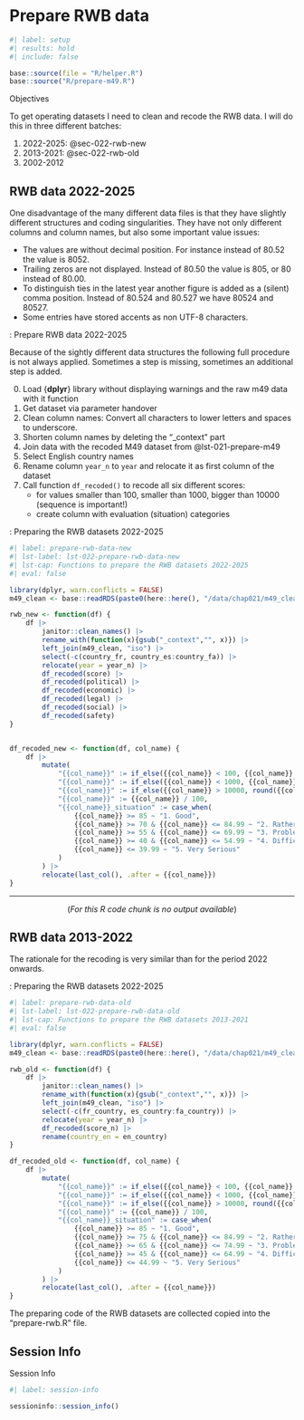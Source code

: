 # Prepare RWB data {#sec-chap022}


```r
#| label: setup
#| results: hold
#| include: false

base::source(file = "R/helper.R")
base::source("R/prepare-m49.R")

```


::::: {#obj-chap022}
:::: {.my-objectives}
::: {.my-objectives-header}
Objectives
:::


::: {.my-objectives-container}

To get operating datasets I need to clean and recode the RWB data. I will do this in three different batches:

1. 2022-2025: @sec-022-rwb-new
2. 2013-2021: @sec-022-rwb-old
3. 2002-2012

:::
::::
:::::


## RWB data 2022-2025 {#sec-022-rwb-new}

One disadvantage of the many different data files is that they have slightly different structures and coding singularities. They have not only different columns and column names, but also some important value issues:

- The values are without decimal position. For instance instead of 80.52 the value is 8052.
- Trailing zeros are not displayed. Instead of 80.50 the value is 805, or 80 instead of 80.00.
- To distinguish ties in the latest year another figure is added as a (silent) comma position. Instead of 80.524 and 80.527 we have 80524 and 80527.
- Some entries have stored accents as non UTF-8 characters.

:::::{.my-procedure}
:::{.my-procedure-header}
:::::: {#prp-020-prepare-rwb-data1}
: Prepare RWB data 2022-2025
::::::
:::
::::{.my-procedure-container}

Because of the sightly different data structures the following full procedure is not always applied. Sometimes a step is missing, sometimes an additional step is added.

0. Load {**dplyr**} library without displaying warnings and the raw m49 data with it function
1. Get dataset via parameter handover
2. Clean column names: Convert all characters to lower letters and spaces to underscore.
3. Shorten column names by deleting the "_context" part
4. Join data with the recoded M49 dataset from @lst-021-prepare-m49
5. Select English country names
6. Rename column `year_n` to `year` and relocate it as first column of the dataset
7. Call function `df_recoded()` to recode all six different scores:
    - for values smaller than 100, smaller than 1000, bigger than 10000 (sequence is important!)
    - create column with evaluation (situation) categories

::::
:::::


:::::{.my-r-code}
:::{.my-r-code-header}
:::::: {#cnj-022-prepare-rwb-data-new}
: Preparing the RWB datasets 2022-2025
::::::
:::
::::{.my-r-code-container}
```r
#| label: prepare-rwb-data-new
#| lst-label: lst-022-prepare-rwb-data-new
#| lst-cap: Functions to prepare the RWB datasets 2022-2025
#| eval: false

library(dplyr, warn.conflicts = FALSE)
m49_clean <- base::readRDS(paste0(here::here(), "/data/chap021/m49_clean.rds"))

rwb_new <- function(df) { 
    df |>
        janitor::clean_names() |>
        rename_with(function(x){gsub("_context","", x)}) |>
        left_join(m49_clean, "iso") |>
        select(-c(country_fr, country_es:country_fa)) |>
        relocate(year = year_n) |>
        df_recoded(score) |>
        df_recoded(political) |>
        df_recoded(economic) |>
        df_recoded(legal) |>
        df_recoded(social) |>
        df_recoded(safety)
}


df_recoded_new <- function(df, col_name) {
    df |>
        mutate(
            "{{col_name}}" := if_else({{col_name}} < 100, {{col_name}} * 100, {{col_name}}),
            "{{col_name}}" := if_else({{col_name}} < 1000, {{col_name}} * 10, {{col_name}}),
            "{{col_name}}" := if_else({{col_name}} > 10000, round({{col_name}} / 10), {{col_name}}),
            "{{col_name}}" := {{col_name}} / 100,
            "{{col_name}}_situation" := case_when(
                {{col_name}} >= 85 ~ "1. Good",
                {{col_name}} >= 70 & {{col_name}} <= 84.99 ~ "2. Rather Good",
                {{col_name}} >= 55 & {{col_name}} <= 69.99 ~ "3. Problematic",
                {{col_name}} >= 40 & {{col_name}} <= 54.99 ~ "4. Difficult",
                {{col_name}} <= 39.99 ~ "5. Very Serious"
            )
        ) |>
        relocate(last_col(), .after = {{col_name}})
}


```

***

<center>(*For this R code chunk is no output available*)</center>

::::
:::::

## RWB data 2013-2022 {#sec-022-rwb-old}

The rationale for the recoding is very similar than for the period 2022 onwards.

:::::{.my-r-code}
:::{.my-r-code-header}
:::::: {#cnj-022-prepare-rwb-data-old}
: Preparing the RWB datasets 2022-2025
::::::
:::
::::{.my-r-code-container}
```r
#| label: prepare-rwb-data-old
#| lst-label: lst-022-prepare-rwb-data-old
#| lst-cap: Functions to prepare the RWB datasets 2013-2021
#| eval: false

library(dplyr, warn.conflicts = FALSE)
m49_clean <- base::readRDS(paste0(here::here(), "/data/chap021/m49_clean.rds"))

rwb_old <- function(df) {
    df |>
        janitor::clean_names() |>
        rename_with(function(x){gsub("_context","", x)}) |>
        left_join(m49_clean, "iso") |>
        select(-c(fr_country, es_country:fa_country)) |>
        relocate(year = year_n) |>
        df_recoded(score_n) |>
        rename(country_en = en_country)
}

df_recoded_old <- function(df, col_name) {
    df |>
        mutate(
            "{{col_name}}" := if_else({{col_name}} < 100, {{col_name}} * 100, {{col_name}}),
            "{{col_name}}" := if_else({{col_name}} < 1000, {{col_name}} * 10, {{col_name}}),
            "{{col_name}}" := if_else({{col_name}} > 10000, round({{col_name}} / 10), {{col_name}}),
            "{{col_name}}" := {{col_name}} / 100,
            "{{col_name}}_situation" := case_when(
                {{col_name}} >= 85 ~ "1. Good",
                {{col_name}} >= 75 & {{col_name}} <= 84.99 ~ "2. Rather Good",
                {{col_name}} >= 65 & {{col_name}} <= 74.99 ~ "3. Problematic",
                {{col_name}} >= 45 & {{col_name}} <= 64.99 ~ "4. Difficult",
                {{col_name}} <= 44.99 ~ "5. Very Serious"
            )
        ) |>
        relocate(last_col(), .after = {{col_name}})
}


```

::::
:::::


::: {.callout-important #imp-022-r-script}
The preparing code of the RWB datasets are collected copied into the "prepare-rwb.R" file.
:::

## Session Info {.unnumbered}

::: my-r-code
::: my-r-code-header
Session Info
:::

::: my-r-code-container
```r
#| label: session-info

sessioninfo::session_info()
```
:::
:::


